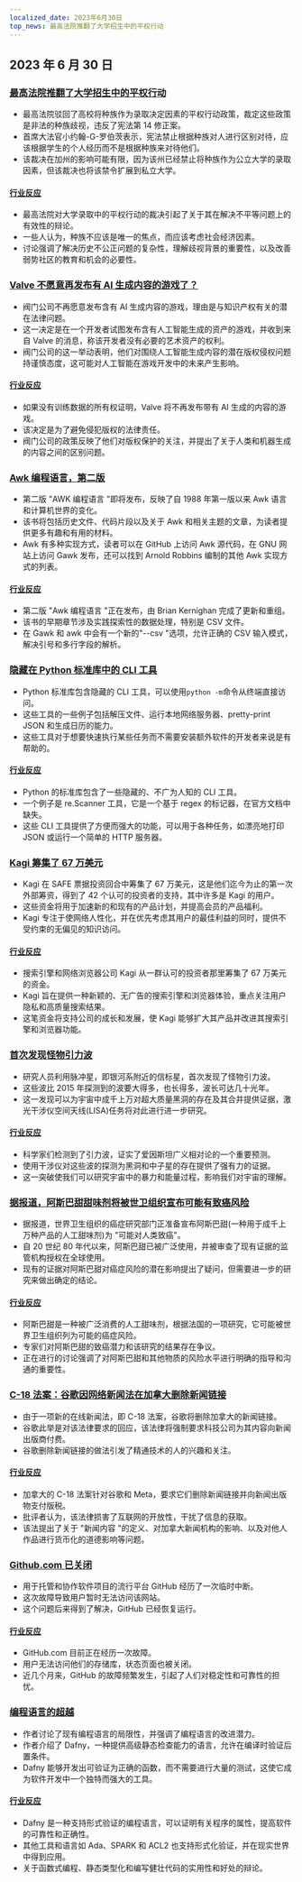 ```yaml
---
localized_date: 2023年6月30日
top_news: 最高法院推翻了大学招生中的平权行动
---
```




<CallToAction />

<Steps>

## 2023 年 6 月 30 日

### [最高法院推翻了大学招生中的平权行动](https://www.latimes.com/politics/story/2023-06-29/supreme-court-strikes-down-affirmative-action-in-college-admissions)

- 最高法院驳回了高校将种族作为录取决定因素的平权行动政策，裁定这些政策是非法的种族歧视，违反了宪法第 14 修正案。
- 首席大法官小约翰-G-罗伯茨表示，宪法禁止根据种族对人进行区别对待，应该根据学生的个人经历而不是根据种族来对待他们。
- 该裁决在加州的影响可能有限，因为该州已经禁止将种族作为公立大学的录取因素，但该裁决也将该禁令扩展到私立大学。

#### [行业反应](http://news.ycombinator.com/item?id=36520658)

- 最高法院对大学录取中的平权行动的裁决引起了关于其在解决不平等问题上的有效性的辩论。
- 一些人认为，种族不应该是唯一的焦点，而应该考虑社会经济因素。
- 讨论强调了解决历史不公正问题的复杂性，理解歧视背景的重要性，以及改善弱势社区的教育和机会的必要性。

### [Valve 不愿意再发布有 AI 生成内容的游戏了？](https://old.reddit.com/r/aigamedev/comments/142j3yt/valve_is_not_willing_to_publish_games_with_ai/)

- 阀门公司不再愿意发布含有 AI 生成内容的游戏，理由是与知识产权有关的潜在法律问题。
- 这一决定是在一个开发者试图发布含有人工智能生成的资产的游戏，并收到来自 Valve 的消息，称该开发者没有必要的艺术资产的权利。
- 阀门公司的这一举动表明，他们对围绕人工智能生成内容的潜在版权侵权问题持谨慎态度，这可能对人工智能在游戏开发中的未来产生影响。

#### [行业反应](http://news.ycombinator.com/item?id=36522665)

- 如果没有训练数据的所有权证明，Valve 将不再发布带有 AI 生成的内容的游戏。
- 该决定是为了避免侵犯版权的法律责任。
- 阀门公司的政策反映了他们对版权保护的关注，并提出了关于人类和机器生成的内容之间的区别问题。

### [Awk 编程语言，第二版](https://awk.dev/)

- 第二版 "AWK 编程语言 "即将发布，反映了自 1988 年第一版以来 Awk 语言和计算机世界的变化。
- 该书将包括历史文件、代码片段以及关于 Awk 和相关主题的文章，为读者提供更多有趣和有用的材料。
- Awk 有多种实现方式，读者可以在 GitHub 上访问 Awk 源代码，在 GNU 网站上访问 Gawk 发布，还可以找到 Arnold Robbins 编制的其他 Awk 实现方式的列表。

#### [行业反应](http://news.ycombinator.com/item?id=36517525)

- 第二版 "Awk 编程语言 "正在发布，由 Brian Kernighan 完成了更新和重组。
- 该书的早期章节涉及实践探索性的数据处理，特别是 CSV 文件。
- 在 Gawk 和 awk 中会有一个新的"--csv "选项，允许正确的 CSV 输入模式，解决引号和多行字段的解析。

### [隐藏在 Python 标准库中的 CLI 工具](https://til.simonwillison.net/python/stdlib-cli-tools)

- Python 标准库包含隐藏的 CLI 工具，可以使用`python -m`命令从终端直接访问。
- 这些工具的一些例子包括解压文件、运行本地网络服务器、pretty-print JSON 和生成日历的能力。
- 这些工具对于想要快速执行某些任务而不需要安装额外软件的开发者来说是有帮助的。

#### [行业反应](http://news.ycombinator.com/item?id=36515531)

- Python 的标准库包含了一些隐藏的、不广为人知的 CLI 工具。
- 一个例子是 re.Scanner 工具，它是一个基于 regex 的标记器，在官方文档中缺失。
- 这些 CLI 工具提供了方便而强大的功能，可以用于各种任务，如漂亮地打印 JSON 或运行一个简单的 HTTP 服务器。

### [Kagi 筹集了 67 万美元](https://blog.kagi.com/safe-round)

- Kagi 在 SAFE 票据投资回合中筹集了 67 万美元，这是他们迄今为止的第一次外部筹资，得到了 42 个认可的投资者的支持，其中许多是 Kagi 的用户。
- 这些资金将用于加速新的和现有的产品计划，并提高会员的产品福利。
- Kagi 专注于使网络人性化，并在优先考虑其用户的最佳利益的同时，提供不受约束的无偏见的知识访问。

#### [行业反应](http://news.ycombinator.com/item?id=36517149)

- 搜索引擎和网络浏览器公司 Kagi 从一群认可的投资者那里筹集了 67 万美元的资金。
- Kagi 旨在提供一种新颖的、无广告的搜索引擎和浏览器体验，重点关注用户隐私和高质量搜索结果。
- 这笔资金将支持公司的成长和发展，使 Kagi 能够扩大其产品并改进其搜索引擎和浏览器功能。

### [首次发现怪物引力波](https://www.nature.com/articles/d41586-023-02167-7)

- 研究人员利用脉冲星，即银河系附近的信标星，首次发现了怪物引力波。
- 这些波比 2015 年探测到的波要大得多，也长得多，波长可达几十光年。
- 这一发现可以为宇宙中成千上万对超大质量黑洞的存在及其合并提供证据，激光干涉仪空间天线(LISA)任务将对此进行进一步研究。

#### [行业反应](http://news.ycombinator.com/item?id=36520925)

- 科学家们检测到了引力波，证实了爱因斯坦广义相对论的一个重要预测。
- 使用干涉仪对这些波的探测为黑洞和中子星的存在提供了强有力的证据。
- 这一突破使我们可以研究宇宙中的暴力和能量过程，影响我们对宇宙的理解。

### [据报道，阿斯巴甜甜味剂将被世卫组织宣布可能有致癌风险](https://www.theguardian.com/society/2023/jun/29/aspartame-artificial-sweetener-possible-cancer-risk-carcinogenic)

- 据报道，世界卫生组织的癌症研究部门正准备宣布阿斯巴甜(一种用于成千上万种产品的人工甜味剂)为 "可能对人类致癌"。
- 自 20 世纪 80 年代以来，阿斯巴甜已被广泛使用，并被审查了现有证据的监管机构授权在全球使用。
- 现有的证据对阿斯巴甜对癌症风险的潜在影响提出了疑问，但需要进一步的研究来做出确定的结论。

#### [行业反应](http://news.ycombinator.com/item?id=36519942)

- 阿斯巴甜是一种被广泛消费的人工甜味剂，根据法国的一项研究，它可能被世界卫生组织列为可能的癌症风险。
- 专家们对阿斯巴甜的致癌潜力和该研究的结果存在争议。
- 正在进行的讨论强调了对阿斯巴甜和其他物质的风险水平进行明确的指导和沟通的重要性。

### [C-18 法案：谷歌因网络新闻法在加拿大删除新闻链接](https://www.ctvnews.ca/politics/google-set-to-remove-news-links-in-canada-meta-ends-contract-for-journalism-fellowship-as-bill-c-18-fallout-continues-1.6461557)

- 由于一项新的在线新闻法，即 C-18 法案，谷歌将删除加拿大的新闻链接。
- 谷歌此举是对该法律要求的回应，该法律将强制要求科技公司为其内容向新闻出版商付费。
- 谷歌删除新闻链接的做法引发了精通技术的人的兴趣和关注。

#### [行业反应](http://news.ycombinator.com/item?id=36524662)

- 加拿大的 C-18 法案针对谷歌和 Meta，要求它们删除新闻链接并向新闻出版物支付版税。
- 批评者认为，该法律损害了互联网的开放性，干扰了信息的获取。
- 该法提出了关于 "新闻内容 "的定义、对加拿大新闻机构的影响、以及对他人作品进行货币化的道德影响等问题。

### [Github.com 已关闭](https://github.com/status)

- 用于托管和协作软件项目的流行平台 GitHub 经历了一次临时中断。
- 这次故障导致用户暂时无法访问该网站。
- 这个问题后来得到了解决，GitHub 已经恢复运行。

#### [行业反应](http://news.ycombinator.com/item?id=36523843)

- GitHub.com 目前正在经历一次故障。
- 用户无法访问他们的存储库，状态页面也被关闭。
- 近几个月来，GitHub 的故障频繁发生，引起了人们对稳定性和可靠性的担忧。

### [编程语言的超越](https://whileydave.com/2023/06/27/programming-languages-going-above-and-beyond/)

- 作者讨论了现有编程语言的局限性，并强调了编程语言的改进潜力。
- 作者介绍了 Dafny，一种提供高级静态检查能力的语言，允许在编译时验证后置条件。
- Dafny 能够开发出可验证为正确的函数，而不需要进行大量的测试，这使它成为软件开发中一个独特而强大的工具。

#### [行业反应](http://news.ycombinator.com/item?id=36519497)

- Dafny 是一种支持形式验证的编程语言，可以证明有关程序的属性，提高软件的可靠性和正确性。
- 其他工具和语言如 Ada、SPARK 和 ACL2 也支持形式化验证，并在现实世界中得到应用。
- 关于函数式编程、静态类型化和编写健壮代码的实用性和好处的辩论。

</Steps>
